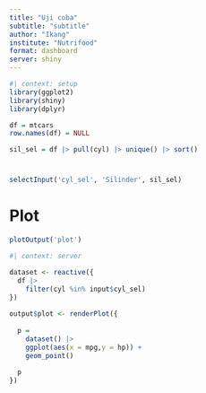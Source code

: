 ```yaml
---
title: "Uji coba"
subtitle: "subtitle"
author: "Ikang"
institute: "Nutrifood"
format: dashboard
server: shiny
---
```


```r
#| context: setup
library(ggplot2)
library(shiny)
library(dplyr)

df = mtcars
row.names(df) = NULL

sil_sel = df |> pull(cyl) |> unique() |> sort()

```

# {.sidebar}

```r
selectInput('cyl_sel', 'Silinder', sil_sel) 
```

# Plot

```r
plotOutput('plot')
```


```r
#| context: server

dataset <- reactive({
  df |>
    filter(cyl %in% input$cyl_sel)
})
 
output$plot <- renderPlot({
  
  p = 
    dataset() |>
    ggplot(aes(x = mpg,y = hp)) +
    geom_point()
  
  p
})

```



